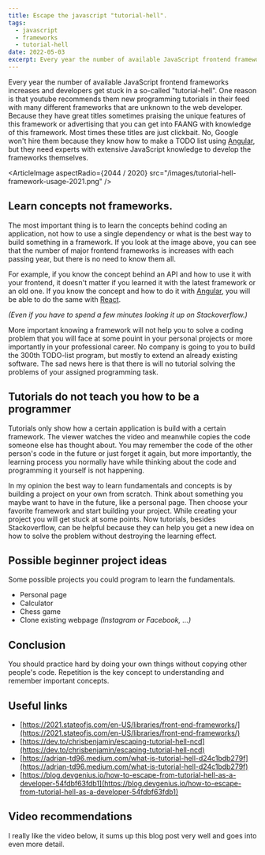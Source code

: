 ```yaml
---
title: Escape the javascript "tutorial-hell".
tags:
  - javascript
  - frameworks
  - tutorial-hell
date: 2022-05-03
excerpt: Every year the number of available JavaScript frontend frameworks increases and developers get stuck in the so-called "tutorial-hell". This article aims to show ways to escape it.
---
```


Every year the number of available JavaScript frontend frameworks increases and developers get stuck in a so-called "tutorial-hell".
One reason is that youtube recommends them new programming tutorials in their feed with many different frameworks that are unknown to the web developer.
Because they have great titles sometimes praising the unique features of this framework or advertising that you can get into FAANG with knowledge of this framework.
Most times these titles are just clickbait. No, Google won't hire them because they know how to make a TODO list using [Angular](https://angular.io/), but they need experts with
extensive JavaScript knowledge to develop the frameworks themselves.

<ArticleImage
  aspectRadio={2044 / 2020}
  src="/images/tutorial-hell-framework-usage-2021.png"
/>

## Learn concepts not frameworks.

The most important thing is to learn the concepts behind coding an application, not how to use a single dependency or what is the best way to build something in a framework.
If you look at the image above, you can see that the number of major frontend frameworks is increases with each passing year, but there is no need to know them all.

For example, if you know the concept behind an API and how to use it with your frontend, it doesn't matter if you learned it with the latest framework or an old one.
If you know the concept and how to do it with [Angular](https://angular.io/), you will be able to do the same with [React](https://reactjs.org/).

_(Even if you have to spend a few minutes looking it up on Stackoverflow.)_

More important knowing a framework will not help you to solve a coding problem that you will face at some pouint in your personal projects or more importantly in your professional career.
No company is going to you to build the 300th TODO-list program, but mostly to extend an already existing software. The sad news here is that there is will no tutorial solving the problems of your assigned programming task.

## Tutorials do not teach you how to be a programmer

Tutorials only show how a certain application is build with a certain framework. The viewer watches the video and meanwhile copies the code someone else has thought about.
You may remember the code of the other person's code in the future or just forget it again, but more importantly, the learning process you normally have while thinking
about the code and programming it yourself is not happening.

In my opinion the best way to learn fundamentals and concepts is by building a project on your own from scratch.
Think about something you maybe want to have in the future, like a personal page.
Then choose your favorite framework and start building your project.
While creating your project you will get stuck at some points.
Now tutorials, besides Stackoverflow, can be helpful because they can help you get a new idea on how to solve the problem without destroying the learning effect.

## Possible beginner project ideas

Some possible projects you could program to learn the fundamentals.

- Personal page
- Calculator
- Chess game
- Clone existing webpage _(Instagram or Facebook, ...)_

## Conclusion

You should practice hard by doing your own things without copying other people's code. Repetition is the key concept to understanding and remember important concepts.


## Useful links

- [https://2021.stateofjs.com/en-US/libraries/front-end-frameworks/](https://2021.stateofjs.com/en-US/libraries/front-end-frameworks/)
- [https://dev.to/chrisbenjamin/escaping-tutorial-hell-ncd](https://dev.to/chrisbenjamin/escaping-tutorial-hell-ncd)
- [https://adrian-td96.medium.com/what-is-tutorial-hell-d24c1bdb279f](https://adrian-td96.medium.com/what-is-tutorial-hell-d24c1bdb279f)
- [https://blog.devgenius.io/how-to-escape-from-tutorial-hell-as-a-developer-54fdbf63fdb1](https://blog.devgenius.io/how-to-escape-from-tutorial-hell-as-a-developer-54fdbf63fdb1)

## Video recommendations

I really like the video below, it sums up this blog post very well and goes into even more detail.

<YouTube id="kedlCFBoKM8" />
